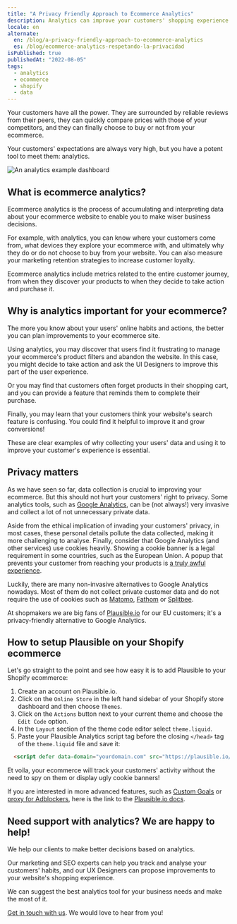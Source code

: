 ```yaml
---
title: "A Privacy Friendly Approach to Ecommerce Analytics"
description: Analytics can improve your customers' shopping experience and increase your conversion rate. Find out how.
locale: en
alternate:
  en: /blog/a-privacy-friendly-approach-to-ecommerce-analytics
  es: /blog/ecommerce-analytics-respetando-la-privacidad
isPublished: true
publishedAt: "2022-08-05"
tags:
  - analytics
  - ecommerce
  - shopify
  - data
---
```


Your customers have all the power. They are surrounded by reliable reviews from
their peers, they can quickly compare prices with those of your competitors, and
they can finally choose to buy or not from your ecommerce.

Your customers' expectations are always very high, but you have a potent tool to
meet them: analytics.

![An analytics example dashboard](/images/blog/analytics-dashboard.jpg)

## What is ecommerce analytics?

Ecommerce analytics is the process of accumulating and interpreting data about
your ecommerce website to enable you to make wiser business decisions.

For example, with analytics, you can know where your customers come from, what
devices they explore your ecommerce with, and ultimately why they do or do not
choose to buy from your website. You can also measure your marketing retention
strategies to increase customer loyalty.

Ecommerce analytics include metrics related to the entire customer journey, from
when they discover your products to when they decide to take action and purchase
it.

## Why is analytics important for your ecommerce?

The more you know about your users' online habits and actions, the better you
can plan improvements to your ecommerce site.

Using analytics, you may discover that users find it frustrating to manage your
ecommerce's product filters and abandon the website. In this case, you might
decide to take action and ask the UI Designers to improve this part of the user
experience.

Or you may find that customers often forget products in their shopping cart, and
you can provide a feature that reminds them to complete their purchase.

Finally, you may learn that your customers think your website's search feature
is confusing. You could find it helpful to improve it and grow conversions!

These are clear examples of why collecting your users' data and using it to
improve your customer's experience is essential.

## Privacy matters

As we have seen so far, data collection is crucial to improving your ecommerce.
But this should not hurt your customers' right to privacy. Some analytics tools,
such as [Google Analytics](https://analytics.google.com/), can be (not always!)
very invasive and collect a lot of not unnecessary private data.

Aside from the ethical implication of invading your customers' privacy, in most
cases, these personal details pollute the data collected, making it more
challenging to analyse. Finally, consider that Google Analytics (and other
services) use cookies heavily. Showing a cookie banner is a legal requirement in
some countries, such as the European Union. A popup that prevents your customer
from reaching your products is [a truly awful
experience](https://www.nytimes.com/2022/01/29/business/dealbook/how-cookie-banners-backfired.html).

Luckily, there are many non-invasive alternatives to Google Analytics nowadays.
Most of them do not collect private customer data and do not require the use of
cookies such as [Matomo](https://matomo.org/), [Fathom](https://usefathom.com/)
or [Splitbee](https://splitbee.io/).

At shopmakers we are big fans of [Plausible.io](https://plausible.io/sites) for
our EU customers; it's a privacy-friendly alternative to Google Analytics.

## How to setup Plausible on your Shopify ecommerce

Let's go straight to the point and see how easy it is to add Plausible to your
Shopify ecommerce:

1. Create an account on Plausible.io.
1. Click on the `Online Store` in the left hand sidebar of your Shopify store
   dashboard and then choose `Themes`.
1. Click on the `Actions` button next to your current theme and choose the `Edit
   Code` option.
1. In the `Layout` section of the theme code editor select `theme.liquid`.
1. Paste your Plausible Analytics script tag before the closing `</head>` tag of
   the `theme.liquid` file and save it:
  ```html
    <script defer data-domain="yourdomain.com" src="https://plausible.io/js/script.js"></script>
  ```

Et voila, your ecommerce will track your customers' activity without the need to
spy on them or display ugly cookie banners!

If you are interested in more advanced features, such as [Custom
Goals](https://plausible.io/docs/custom-event-goals) or [proxy for
Adblockers](https://plausible.io/docs/proxy/introduction), here is the link to
the [Plausible.io docs](https://plausible.io/docs/).

## Need support with analytics? We are happy to help!

We help our clients to make better decisions based on analytics.

Our marketing and SEO experts can help you track and analyse your customers'
habits, and our UX Designers can propose improvements to your website's shopping
experience.

We can suggest the best analytics tool for your business needs and make the most
of it.

[Get in touch with us](mailto:hello@somoscuatro.es). We would love to hear from
you!
